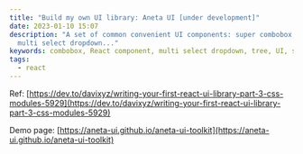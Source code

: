 ```yaml
---
title: "Build my own UI library: Aneta UI [under development]"
date: 2023-01-10 15:07
description: "A set of common convenient UI components: super combobox, tree,
  multi select dropdown..."
keywords: combobox, React component, multi select dropdown, tree, UI, storybook, NPM
tags:
  - react
---
```

Ref: [https://dev.to/davixyz/writing-your-first-react-ui-library-part-3-css-modules-5929](https://dev.to/davixyz/writing-your-first-react-ui-library-part-3-css-modules-5929)

Demo page: [https://aneta-ui.github.io/aneta-ui-toolkit](https://aneta-ui.github.io/aneta-ui-toolkit)